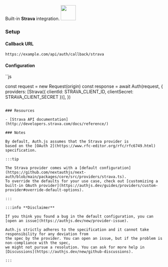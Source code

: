 <div
  style={{
    backgroundColor: "#000",
    display: "flex",
    justifyContent: "space-between",
    color: "#fff",
    padding: 16,
  }}
>
  <span>
    Built-in <b>Strava</b> integration.
  </span>
  <a href="https://www.strava.com/">
    <img
      style={{ display: "block" }}
      src="/img/providers/strava.svg"
      height="48"
    />
  </a>
</div>

### Setup

#### Callback URL

```
https://example.com/api/auth/callback/strava
```

#### Configuration

``js

const request = new Request(origin)
const response = await Auth(request, {
providers: [Strava({ clientId: STRAVA_CLIENT_ID, clientSecret: STRAVA_CLIENT_SECRET })],
})

```

### Resources

- [Strava API documentation](http://developers.strava.com/docs/reference/)

### Notes

By default, Auth.js assumes that the Strava provider is
based on the [OAuth 2](https://www.rfc-editor.org/rfc/rfc6749.html) specification.

:::tip

The Strava provider comes with a [default configuration](https://github.com/nextauthjs/next-auth/blob/main/packages/core/src/providers/strava.ts).
To override the defaults for your use case, check out [customizing a built-in OAuth provider](https://authjs.dev/guides/providers/custom-provider#override-default-options).

:::

:::info **Disclaimer**

If you think you found a bug in the default configuration, you can [open an issue](https://authjs.dev/new/provider-issue).

Auth.js strictly adheres to the specification and it cannot take responsibility for any deviation from
the spec by the provider. You can open an issue, but if the problem is non-compliance with the spec,
we might not pursue a resolution. You can ask for more help in [Discussions](https://authjs.dev/new/github-discussions).

:::
```
